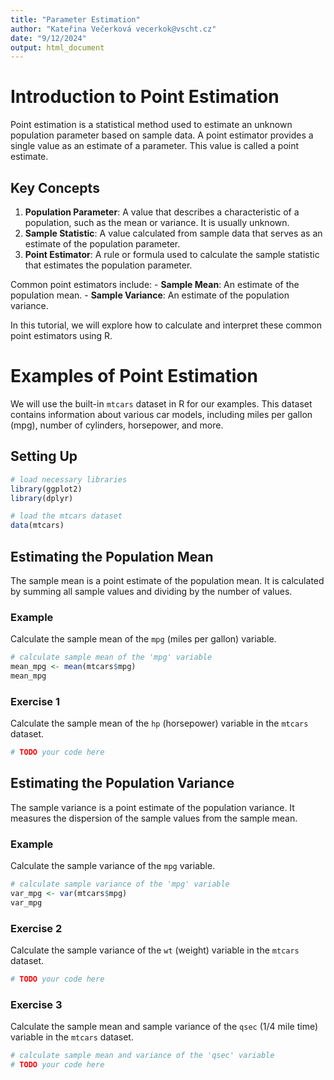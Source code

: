 ```yaml
---
title: "Parameter Estimation"
author: "Kateřina Večerková vecerkok@vscht.cz"
date: "9/12/2024"
output: html_document
---
```


# Introduction to Point Estimation

Point estimation is a statistical method used to estimate an unknown population parameter based on sample data. A point estimator provides a single value as an estimate of a parameter. This value is called a point estimate.

## Key Concepts

1. **Population Parameter**: A value that describes a characteristic of a population, such as the mean or variance. It is usually unknown.
2. **Sample Statistic**: A value calculated from sample data that serves as an estimate of the population parameter.
3. **Point Estimator**: A rule or formula used to calculate the sample statistic that estimates the population parameter.

Common point estimators include:
- **Sample Mean**: An estimate of the population mean.
- **Sample Variance**: An estimate of the population variance.

In this tutorial, we will explore how to calculate and interpret these common point estimators using R.

# Examples of Point Estimation

We will use the built-in `mtcars` dataset in R for our examples. This dataset contains information about various car models, including miles per gallon (mpg), number of cylinders, horsepower, and more.

## Setting Up

```r
# load necessary libraries
library(ggplot2)
library(dplyr)

# load the mtcars dataset
data(mtcars)
```

## Estimating the Population Mean

The sample mean is a point estimate of the population mean. It is calculated by summing all sample values and dividing by the number of values.

### Example

Calculate the sample mean of the `mpg` (miles per gallon) variable.

```r
# calculate sample mean of the 'mpg' variable
mean_mpg <- mean(mtcars$mpg)
mean_mpg
```

### Exercise 1

Calculate the sample mean of the `hp` (horsepower) variable in the `mtcars` dataset.

```r
# TODO your code here
```

## Estimating the Population Variance

The sample variance is a point estimate of the population variance. It measures the dispersion of the sample values from the sample mean.

### Example

Calculate the sample variance of the `mpg` variable.

```r
# calculate sample variance of the 'mpg' variable
var_mpg <- var(mtcars$mpg)
var_mpg
```

### Exercise 2

Calculate the sample variance of the `wt` (weight) variable in the `mtcars` dataset.

```r
# TODO your code here
```

### Exercise 3

Calculate the sample mean and sample variance of the `qsec` (1/4 mile time) variable in the `mtcars` dataset.

```r
# calculate sample mean and variance of the 'qsec' variable
# TODO your code here
```

